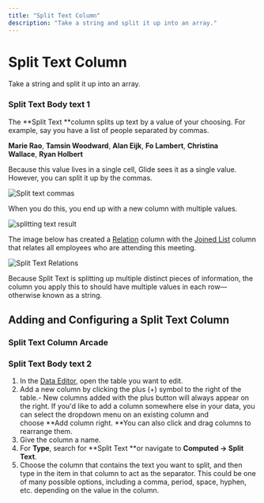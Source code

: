 ```yaml
---
title: "Split Text Column"
description: "Take a string and split it up into an array."
---
```


# Split Text Column

Take a string and split it up into an array.

### Split Text Body text 1

The **Split Text **column splits up text by a value of your choosing. For example, say you have a list of people separated by commas.

**Marie Rao**, **Tamsin Woodward**, **Alan Eijk**, **Fo Lambert**, **Christina Wallace**, **Ryan Holbert**

Because this value lives in a single cell, Glide sees it as a single value. However, you can split it up by the commas.



![Split text commas](https://images.ctfassets.net/yreygbm72t08/61XrD8jSruuuvQFVGzduo8/6e3104eb1d9a0ac93af4a3f5091e9440/CleanShot_2024-10-28_at_8_.59.13_2x.png)



When you do this, you end up with a new column with multiple values.



![splitting text result](https://images.ctfassets.net/yreygbm72t08/3wCRN2I1PfkLnEmZXfhY4P/2e47652b18721f1407e67f909e53161f/CleanShot_2024-10-28_at_9_.03.33_2x.png)



The image below has created a [Relation](/relations) column with the [Joined List](/joined-list) column that relates all employees who are attending this meeting.



![Split Text Relations](https://images.ctfassets.net/yreygbm72t08/2LRnTICbQfwFuGt7HMsEh2/48f79c6654df38b66bce6dc53def3192/CleanShot_2024-10-28_at_9_.41.29_2x.png)



Because Split Text is splitting up multiple distinct pieces of information, the column you apply this to should have multiple values in each row—otherwise known as a string. 

## **Adding and Configuring a Split Text Column**



### Split Text Column Arcade

### Split Text Body text 2

1. In the [Data Editor](/getting-started/introduction-to-the-data-editor), open the table you want to edit.
2. Add a new column by clicking the plus (+) symbol to the right of the table.- New columns added with the plus button will always appear on the right. If you'd like to add a column somewhere else in your data, you can select the dropdown menu on an existing column and choose **Add column right. **You can also click and drag columns to rearrange them.
3. Give the column a name.
4. For **Type**, search for **Split Text **or navigate to **Computed → Split Text**.
5. Choose the column that contains the text you want to split, and then type in the item in that column to act as the separator. This could be one of many possible options, including a comma, period, space, hyphen, etc. depending on the value in the column.



